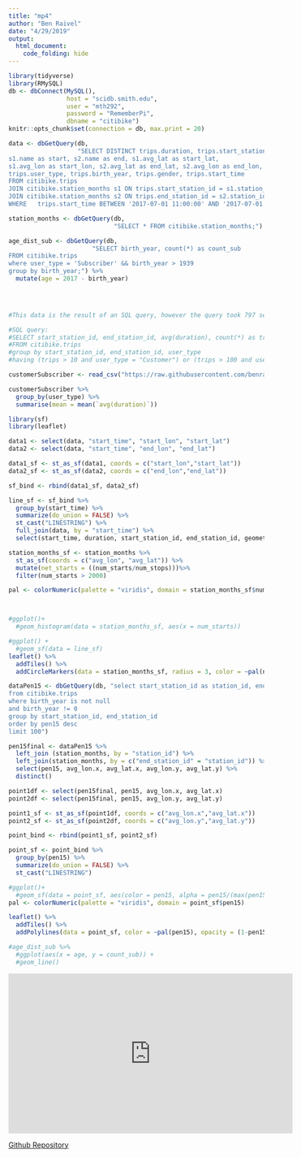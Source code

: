 ```yaml
---
title: "mp4"
author: "Ben Raivel"
date: "4/29/2019"
output:
  html_document:
    code_folding: hide
---
```


```r
library(tidyverse)
library(RMySQL)
db <- dbConnect(MySQL(), 
                host = "scidb.smith.edu", 
                user = "mth292", 
                password = "RememberPi", 
                dbname = "citibike")
knitr::opts_chunk$set(connection = db, max.print = 20)

data <- dbGetQuery(db,
                   "SELECT DISTINCT trips.duration, trips.start_station_id, trips.end_station_id, 
s1.name as start, s2.name as end, s1.avg_lat as start_lat, 
s1.avg_lon as start_lon, s2.avg_lat as end_lat, s2.avg_lon as end_lon,
trips.user_type, trips.birth_year, trips.gender, trips.start_time
FROM citibike.trips
JOIN citibike.station_months s1 ON trips.start_station_id = s1.station_id
JOIN citibike.station_months s2 ON trips.end_station_id = s2.station_id
WHERE   trips.start_time BETWEEN '2017-07-01 11:00:00' AND '2017-07-01 11:10:00';")

station_months <- dbGetQuery(db,
                             "SELECT * FROM citibike.station_months;")

age_dist_sub <- dbGetQuery(db,
                       "SELECT birth_year, count(*) as count_sub
FROM citibike.trips
where user_type = 'Subscriber' && birth_year > 1939
group by birth_year;") %>%
  mutate(age = 2017 - birth_year)
  



#This data is the result of an SQL query, however the query took 797 seconds to run so I exported the result as a csv and uploaded it to our github repository so the data can be loaded using read_csv() and the document can be knitted much quicker

#SQL query:
#SELECT start_station_id, end_station_id, avg(duration), count(*) as trips, user_type
#FROM citibike.trips
#group by start_station_id, end_station_id, user_type
#having (trips > 10 and user_type = "Customer") or (trips > 100 and user_type = "Subscriber");

customerSubscriber <- read_csv("https://raw.githubusercontent.com/benraivel/mp4/master/CustomerVSSubscriberData.csv")

```

```r
customerSubscriber %>%
  group_by(user_type) %>%
  summarise(mean = mean(`avg(duration)`))
```


```r
library(sf)
library(leaflet)

data1 <- select(data, "start_time", "start_lon", "start_lat")
data2 <- select(data, "start_time", "end_lon", "end_lat")

data1_sf <- st_as_sf(data1, coords = c("start_lon","start_lat"))
data2_sf <- st_as_sf(data2, coords = c("end_lon","end_lat"))

sf_bind <- rbind(data1_sf, data2_sf)

line_sf <- sf_bind %>%
  group_by(start_time) %>%
  summarize(do_union = FALSE) %>%
  st_cast("LINESTRING") %>%
  full_join(data, by = "start_time") %>%
  select(start_time, duration, start_station_id, end_station_id, geometry)

station_months_sf <- station_months %>%
  st_as_sf(coords = c("avg_lon", "avg_lat")) %>%
  mutate(net_starts = ((num_starts/num_stops)))%>%
  filter(num_starts > 2000)

pal <- colorNumeric(palette = "viridis", domain = station_months_sf$num_starts)



#ggplot()+
  #geom_histogram(data = station_months_sf, aes(x = num_starts))

#ggplot() +
  #geom_sf(data = line_sf)
leaflet() %>%
  addTiles() %>%
  addCircleMarkers(data = station_months_sf, radius = 3, color = ~pal(num_starts))
```

```r
dataPen15 <- dbGetQuery(db, "select start_station_id as station_id, end_station_id, 2018 - avg(birth_year) as age, count(*) as pen15
from citibike.trips
where birth_year is not null
and birth_year != 0
group by start_station_id, end_station_id
order by pen15 desc
limit 100")

```

```r

pen15final <- dataPen15 %>%
  left_join (station_months, by = "station_id") %>%
  left_join(station_months, by = c("end_station_id" = "station_id")) %>%
  select(pen15, avg_lon.x, avg_lat.x, avg_lon.y, avg_lat.y) %>%
  distinct()

point1df <- select(pen15final, pen15, avg_lon.x, avg_lat.x)
point2df <- select(pen15final, pen15, avg_lon.y, avg_lat.y)

point1_sf <- st_as_sf(point1df, coords = c("avg_lon.x","avg_lat.x"))
point2_sf <- st_as_sf(point2df, coords = c("avg_lon.y","avg_lat.y"))

point_bind <- rbind(point1_sf, point2_sf)

point_sf <- point_bind %>%
  group_by(pen15) %>%
  summarize(do_union = FALSE) %>%
  st_cast("LINESTRING")

#ggplot()+
  #geom_sf(data = point_sf, aes(color = pen15, alpha = pen15/(max(pen15)*100)))
pal <- colorNumeric(palette = "viridis", domain = point_sf$pen15)

leaflet() %>%
  addTiles() %>%
  addPolylines(data = point_sf, color = ~pal(pen15), opacity = (1-pen15final$pen15/max(pen15final$pen15)))

#age_dist_sub %>%
  #ggplot(aes(x = age, y = count_sub)) +
  #geom_line()
```

<iframe width="560" height="315" src="https://www.youtube.com/embed/iWwr13pY76E" frameborder="0" allow="accelerometer; autoplay; encrypted-media; gyroscope; picture-in-picture" allowfullscreen></iframe>

[Github Repository](https://github.com/benraivel/mp4)